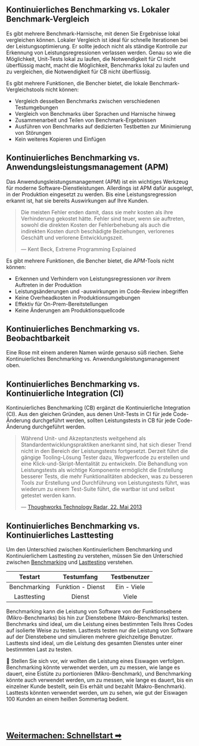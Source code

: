## Kontinuierliches Benchmarking vs. Lokaler Benchmark-Vergleich

Es gibt mehrere Benchmark-Harnische, mit denen Sie Ergebnisse lokal vergleichen können.
Lokaler Vergleich ist ideal für schnelle Iterationen bei der Leistungsoptimierung.
Er sollte jedoch nicht als ständige Kontrolle zur Erkennung von Leistungsregressionen verlassen werden.
Genau so wie die Möglichkeit, Unit-Tests lokal zu laufen, die Notwendigkeit für CI nicht überflüssig macht,
macht die Möglichkeit, Benchmarks lokal zu laufen und zu vergleichen, die Notwendigkeit für CB nicht überflüssig.

Es gibt mehrere Funktionen, die Bencher bietet, die lokale Benchmark-Vergleichstools nicht können:
- Vergleich desselben Benchmarks zwischen verschiedenen Testumgebungen
- Vergleich von Benchmarks über Sprachen und Harnische hinweg
- Zusammenarbeit und Teilen von Benchmark-Ergebnissen
- Ausführen von Benchmarks auf dedizierten Testbetten zur Minimierung von Störungen
- Kein weiteres Kopieren und Einfügen

## Kontinuierliches Benchmarking vs. Anwendungsleistungsmanagement (APM)

Das Anwendungsleistungsmanagement (APM) ist ein wichtiges Werkzeug für moderne Software-Dienstleistungen.
Allerdings ist APM dafür ausgelegt, in der Produktion eingesetzt zu werden.
Bis eine Leistungsregression erkannt ist, hat sie bereits Auswirkungen auf Ihre Kunden.

> Die meisten Fehler enden damit, dass sie mehr kosten als ihre Verhinderung gekostet hätte.
> Fehler sind teuer, wenn sie auftreten, sowohl die direkten Kosten der Fehlerbehebung
> als auch die indirekten Kosten durch beschädigte Beziehungen, verlorenes Geschäft und verlorene Entwicklungszeit.
>
> — Kent Beck, Extreme Programming Explained

Es gibt mehrere Funktionen, die Bencher bietet, die APM-Tools nicht können:
- Erkennen und Verhindern von Leistungsregressionen _vor_ ihrem Auftreten in der Produktion
- Leistungsänderungen und -auswirkungen im Code-Review inbegriffen
- Keine Overheadkosten in Produktionsumgebungen
- Effektiv für On-Prem-Bereitstellungen
- Keine Änderungen am Produktionsquellcode

## Kontinuierliches Benchmarking vs. Beobachtbarkeit

Eine Rose mit einem anderen Namen würde genauso süß riechen.
Siehe Kontinuierliches Benchmarking vs. Anwendungsleistungsmanagement oben.

## Kontinuierliches Benchmarking vs. Kontinuierliche Integration (CI)

Kontinuierliches Benchmarking (CB) ergänzt die Kontinuierliche Integration (CI).
Aus den gleichen Gründen, aus denen Unit-Tests in CI für jede Code-Änderung durchgeführt werden,
sollten Leistungstests in CB für jede Code-Änderung durchgeführt werden.

> Während Unit- und Akzeptanztests weitgehend als Standardentwicklungspraktiken anerkannt sind,
> hat sich dieser Trend nicht in den Bereich der Leistungstests fortgesetzt.
> Derzeit führt die gängige Tooling-Lösung Tester dazu, Wegwerfcode zu erstellen und eine Klick-und-Skript-Mentalität zu entwickeln.
> Die Behandlung von Leistungstests als wichtige Komponente ermöglicht die Erstellung besserer Tests, die mehr Funktionalitäten abdecken,
> was zu besseren Tools zur Erstellung und Durchführung von Leistungstests führt,
> was wiederum zu einem Test-Suite führt, die wartbar ist und selbst getestet werden kann.
>
> — [Thoughworks Technology Radar, 22. Mai 2013](https://www.thoughtworks.com/en-us/radar/techniques/performance-testing-as-a-first-class-citizen)

## Kontinuierliches Benchmarking vs. Kontinuierliches Lasttesting

Um den Unterschied zwischen Kontinuierlichem Benchmarking und Kontinuierlichem Lasttesting zu verstehen,
müssen Sie den Unterschied zwischen
[Benchmarking](https://de.wikipedia.org/wiki/Benchmark_(Computer)) und
[Lasttesting](https://de.wikipedia.org/wiki/Lasttest_(Computer)) verstehen.

|   Testart    |    Testumfang     | Testbenutzer |
| :----------: | :---------------: | :----------: |
| Benchmarking | Funktion - Dienst | Ein - Viele  |
| Lasttesting  |      Dienst       |    Viele     |

Benchmarking kann die Leistung von Software von der Funktionsebene (Mikro-Benchmarks) bis hin zur Dienstebene (Makro-Benchmarks) testen.
Benchmarks sind ideal, um die Leistung eines bestimmten Teils Ihres Codes auf isolierte Weise zu testen.
Lasttests testen nur die Leistung von Software auf der Dienstebene und simulieren mehrere gleichzeitige Benutzer.
Lasttests sind ideal, um die Leistung des gesamten Dienstes unter einer bestimmten Last zu testen.

🍦 Stellen Sie sich vor, wir wollten die Leistung eines Eiswagen verfolgen.
Benchmarking könnte verwendet werden, um zu messen, wie lange es dauert, eine Eistüte zu portionieren (Mikro-Benchmark), und
Benchmarking könnte auch verwendet werden, um zu messen, wie lange es dauert, bis ein einzelner Kunde bestellt, sein Eis erhält und bezahlt (Makro-Benchmark).
Lasttests könnten verwendet werden, um zu sehen, wie gut der Eiswagen 100 Kunden an einem heißen Sommertag bedient.

<br/>
<br/>

<h2><a href="/docs/de/tutorial/quick-start/">Weitermachen: Schnellstart ➡</a></h2>